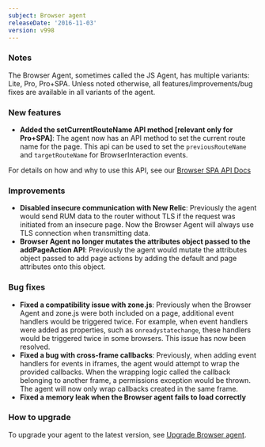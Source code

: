 ```yaml
---
subject: Browser agent
releaseDate: '2016-11-03'
version: v998
---
```


### Notes

The Browser Agent, sometimes called the JS Agent, has multiple variants: Lite, Pro, Pro+SPA. Unless noted otherwise, all features/improvements/bug fixes are available in all variants of the agent.

### New features

* **Added the setCurrentRouteName API method \[relevant only for Pro+SPA]**: The agent now has an API method to set the current route name for the page. This api can be used to set the `previousRouteName` and `targetRouteName` for BrowserInteraction events.

For details on how and why to use this API, see our [Browser SPA API Docs](https://docs.newrelic.com/docs/browser/new-relic-browser/browser-agent-apis/report-data-events-browser-agent-api#spa-api)

### Improvements

* **Disabled insecure communication with New Relic**: Previously the agent would send RUM data to the router without TLS if the request was initiated from an insecure page. Now the Browser Agent will always use TLS connection when transmitting data.
* **Browser Agent no longer mutates the attributes object passed to the addPageAction API**: Previously the agent would mutate the attributes object passed to add page actions by adding the default and page attributes onto this object.

### Bug fixes

* **Fixed a compatibility issue with zone.js**: Previously when the Browser Agent and zone.js were both included on a page, additional event handlers would be triggered twice. For example, when event handlers were added as properties, such as `onreadystatechange`, these handlers would be triggered twice in some browsers. This issue has now been resolved.
* **Fixed a bug with cross-frame callbacks**: Previously, when adding event handlers for events in iframes, the agent would attempt to wrap the provided callbacks. When the wrapping logic called the callback belonging to another frame, a permissions exception would be thrown. The agent will now only wrap callbacks created in the same frame.
* **Fixed a memory leak when the Browser agent fails to load correctly**

### How to upgrade

To upgrade your agent to the latest version, see [Upgrade Browser agent](https://docs.newrelic.com/docs/browser/new-relic-browser/installation-configuration/upgrade-browser-agent).
